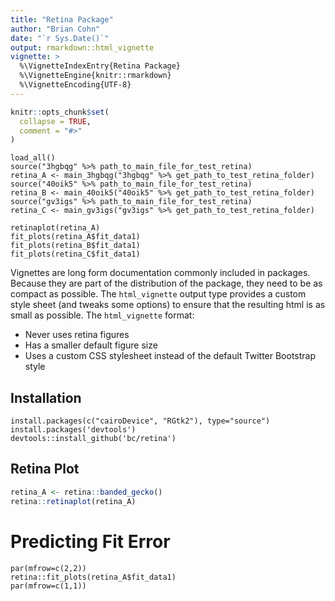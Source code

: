 ```yaml
---
title: "Retina Package"
author: "Brian Cohn"
date: "`r Sys.Date()`"
output: rmarkdown::html_vignette
vignette: >
  %\VignetteIndexEntry{Retina Package}
  %\VignetteEngine{knitr::rmarkdown}
  %\VignetteEncoding{UTF-8}
---
```


```r
knitr::opts_chunk$set(
  collapse = TRUE,
  comment = "#>"
)
```

```
load_all()
source("3hgbqg" %>% path_to_main_file_for_test_retina)
retina_A <- main_3hgbqg("3hgbqg" %>% get_path_to_test_retina_folder)
source("40oik5" %>% path_to_main_file_for_test_retina)
retina_B <- main_40oik5("40oik5" %>% get_path_to_test_retina_folder)
source("gv3igs" %>% path_to_main_file_for_test_retina)
retina_C <- main_gv3igs("gv3igs" %>% get_path_to_test_retina_folder)

retinaplot(retina_A)
fit_plots(retina_A$fit_data1)
fit_plots(retina_B$fit_data1)
fit_plots(retina_C$fit_data1)
```

Vignettes are long form documentation commonly included in packages. Because they are part of the distribution of the package, they need to be as compact as possible. The `html_vignette` output type provides a custom style sheet (and tweaks some options) to ensure that the resulting html is as small as possible. The `html_vignette` format:

- Never uses retina figures
- Has a smaller default figure size
- Uses a custom CSS stylesheet instead of the default Twitter Bootstrap style


## Installation

```
install.packages(c("cairoDevice", "RGtk2"), type="source")
install.packages('devtools')
devtools::install_github('bc/retina')
```

## Retina Plot

```r
retina_A <- retina::banded_gecko()
retina::retinaplot(retina_A)
```

# Predicting Fit Error

```
par(mfrow=c(2,2))
retina::fit_plots(retina_A$fit_data1)
par(mfrow=c(1,1))
```